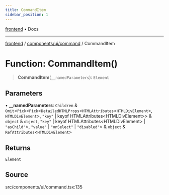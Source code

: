 ```yaml
---
title: CommandItem
sidebar_position: 1
---
```


[frontend](../../../..) • Docs

***

[frontend](../../../..) / [components/ui/command](..) / CommandItem

# Function: CommandItem()

> **CommandItem**(`__namedParameters`): `Element`

## Parameters

• **\_\_namedParameters**: `Children` & `Omit`\<`Pick`\<`Pick`\<`DetailedHTMLProps`\<`HTMLAttributes`\<`HTMLDivElement`\>, `HTMLDivElement`\>, `"key"` \| keyof HTMLAttributes\<HTMLDivElement\>\> & `object` & `object`, `"key"` \| keyof HTMLAttributes\<HTMLDivElement\> \| `"asChild"`\>, `"value"` \| `"onSelect"` \| `"disabled"`\> & `object` & `RefAttributes`\<`HTMLDivElement`\>

## Returns

`Element`

## Source

src/components/ui/command.tsx:135
